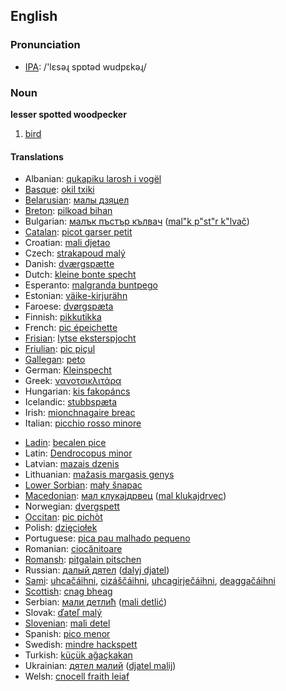 ==English==

===Pronunciation===
*[[w:IPA|IPA]]: /'lɛsəɻ spɒtəd wudpɛkəɻ/

===Noun===
'''lesser spotted woodpecker'''

# [[bird]]

====Translations====
{{top}}
*Albanian: [[qukapiku larosh i vogël]]
*[[Basque]]: [[okil txiki]]
*[[Belarusian]]: [[малы дзяцел]]
*[[Breton]]: [[pilkoad bihan]]
*Bulgarian: [[малък пъстър кълвач]] ([[mal"k p"st"r k"lvač]])
*[[Catalan]]: [[picot garser petit]]
*Croatian: [[mali djetao]]
*Czech: [[strakapoud malý]]
*Danish: [[dværgspætte]]
*Dutch: [[kleine bonte specht]] {{m}}
*Esperanto: [[malgranda buntpego]]
*Estonian: [[väike-kirjurähn]]
*Faroese: [[dvørgspæta]]
*Finnish: [[pikkutikka]]
*French: [[pic épeichette]] '' ''
*[[Frisian]]: [[lytse eksterspjocht]]
*[[Friulian]]: [[pic piçul]]
*[[Gallegan]]: [[peto]]
*German: [[Kleinspecht]] {{m}}
*Greek: [[νανοτσικλιτάρα]] '' ''
*Hungarian: [[kis fakopáncs]]
*Icelandic: [[stubbspæta]]
*Irish: [[mionchnagaire breac]]
*Italian: [[picchio rosso minore]] '' ''
{{mid}}
*[[Ladin]]: [[becalen pice]]
*Latin: [[Dendrocopus minor]] '' ''
*Latvian: [[mazais dzenis]]
*Lithuanian: [[mažasis margasis genys]]
*[[Lower Sorbian]]: [[mały šnapac]]
*[[Macedonian]]: [[мал клукаjдрвец]] ([[mal klukajdrvec]])
*Norwegian: [[dvergspett]]
*[[Occitan]]: [[pic pichòt]]
*Polish: [[dzięciołek]] '' ''
*Portuguese: [[pica pau malhado pequeno]]
*Romanian: [[ciocănitoare]]
*[[Romansh]]: [[pitgalain pitschen]]
*Russian: [[далый дятел]] ([[dalyj djatel]]) '' ''
*[[Sami]]: [[uhcačáihni]], [[cizáščáihni]], [[uhcagirječáihni]], [[deaggačáihni]]
*[[Scottish]]: [[cnag bheag]]
*Serbian: [[мали детлић]] ([[mali detlić]])
*Slovak: [[ďateľ malý]]
*[[Slovenian]]: [[mali detel]]
*Spanish: [[pico menor]] '' ''
*Swedish: [[mindre hackspett]]
*Turkish: [[küçük ağaçkakan]]
*Ukrainian: [[дятел малий]] ([[djatel malij]])
*Welsh: [[cnocell fraith leiaf]]
{{bottom}}